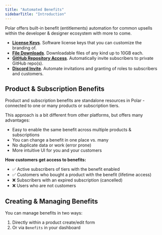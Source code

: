 ```yaml
---
title: "Automated Benefits"
sidebarTitle: "Introduction"
---
```


Polar offers built-in benefit (entitlements) automation for common upsells within the developer &
designer ecosystem with more to come.

* [**License Keys**](/features/benefits/license-keys). Software license keys that you can customize the branding of.
* [**File Downloads**](/features/benefits/file-downloads). Downloadable files of any kind up to 10GB each.
* [**GitHub Repository Access**](/features/benefits/github-access). Automatically invite subscribers to private GitHub repo(s).
* [**Discord Invite**](/features/benefits/discord-access). Automate invitations and granting of roles to subscribers and customers.


Product & Subscription Benefits
--------------------------------------

Product and subscription benefits are standalone resources in Polar - connected to one or many products or subscription tiers.

This approach is a bit different from other platforms, but offers many advantages:

* Easy to enable the same benefit across multiple products & subscriptions
* You can change a benefit in one place vs. many
* No duplicate data or work (error prone)
* More intuitive UI for you and your customers

**How customers get access to benefits:**

* ✅ Active subscribers of tiers with the benefit enabled
* ✅ Customers who bought a product with the benefit (lifetime access)
* ❌ Subscribers with an expired subscription (cancelled)
* ❌ Users who are not customers

Creating & Managing Benefits
-----------------------------------

You can manage benefits in two ways:

1. Directly within a product create/edit form
2. Or via `Benefits` in your dashboard

